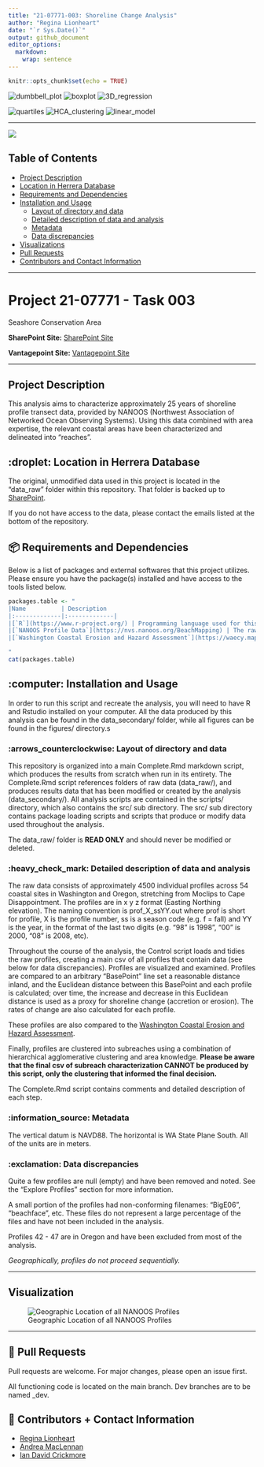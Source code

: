 ---
title: "21-07771-003: Shoreline Change Analysis"
author: "Regina Lionheart"
date: "`r Sys.Date()`"
output: github_document
editor_options: 
  markdown: 
    wrap: sentence
---

```{r setup, include=FALSE}
knitr::opts_chunk$set(echo = TRUE)
```

![dumbbell_plot](https://img.shields.io/badge/plot-dumbbell-%231D455C) ![boxplot](https://img.shields.io/badge/plot-boxplot-%231D455C) ![3D_regression](https://img.shields.io/badge/plot-3D%20regression-%231D455C)

![quartiles](https://img.shields.io/badge/stats-quartiles-%233ECDA3) ![HCA_clustering](https://img.shields.io/badge/stats-HCA%20clustering-%233ECDA3) ![linear_model](https://img.shields.io/badge/stats-linear%20model-%233ECDA3)

------------------------------------------------------------------------


![](images_output/Herrera_lockup_4c.png)

## Table of Contents

-   [Project Description](#Project-Description)
-   [Location in Herrera Database](#Location-in-Herrera-Database)\
-   [Requirements and Dependencies](#Requirements-and-Dependencies)
-   [Installation and Usage](#Installation-and-Usage)
    -   [Layout of directory and data](#Layout-of-directory-and-data)
    -   [Detailed description of data and analysis](#Detailed-description-of-data-and-analysis)
    -   [Metadata](#Metadata)
    -   [Data discrepancies](#Data-discrepancies)
-   [Visualizations](#Visualization)
-   [Pull Requests](#Pull-Requests)
-   [Contributors and Contact Information](#Contributors-and-Contact-Information)

------------------------------------------------------------------------

# Project 21-07771 - Task 003

Seashore Conservation Area

**SharePoint Site:** [SharePoint Site](https://herrerainc.sharepoint.com/teams/21-07771-002)

**Vantagepoint Site:** [Vantagepoint Site](https://herrerainc.deltekfirst.com/HerreraInc/app/#!ProjectView/view/0/0/21-07771-002/presentation)

------------------------------------------------------------------------

## Project Description {#project-description}

This analysis aims to characterize approximately 25 years of shoreline profile transect data, provided by NANOOS (Northwest Association of Networked Ocean Observing Systems).
Using this data combined with area expertise, the relevant coastal areas have been characterized and delineated into "reaches".

## :droplet: Location in Herrera Database {#location-in-herrera-database}

The original, unmodified data used in this project is located in the "data_raw" folder within this repository. That folder is backed up to [SharePoint](https://herrerainc.sharepoint.com/teams/21-07771-002-InternalDocs/Shared%20Documents/Forms/AllItems.aspx?FolderCTID=0x0120008C8FFE1D422C224DA4CA697C7E7BF5DF&id=%2Fteams%2F21%2D07771%2D002%2DInternalDocs%2FShared%20Documents%2FInternal%20Docs%2FProject%2DFiles%2FTask%203%20Synthesis%20Shoreline%2FShorelineSynthesis%5Fdata%5Fraw&viewid=91d991bd%2De61d%2D4a39%2Dae3a%2Dac3ba8123673).

If you do not have access to the data, please contact the emails listed at the bottom of the repository.

## 📦 Requirements and Dependencies {#requirements-and-dependencies}

Below is a list of packages and external softwares that this project utilizes.
Please ensure you have the package(s) installed and have access to the tools listed below.

```{r packages, echo=FALSE, message=FALSE, warnings=FALSE, results='asis'}
packages.table <- "
|Name          | Description           
|:-------------|:-------------|
|[`R`](https://www.r-project.org/) | Programming language used for this project. |
|[`NANOOS Profile Data`](https://nvs.nanoos.org/BeachMapping) | The raw data for analysis. If you do not have access to this data, please contact the owners of this repository.|
|[`Washington Coastal Erosion and Hazard Assessment`](https://waecy.maps.arcgis.com/apps/View/index.html?appid=389d0a3ce642485db912d4a416a56e25) | A second database used to compare the accuracy of NANOOS data.|

"
cat(packages.table)
```

## :computer: Installation and Usage {#installation-and-usage}

In order to run this script and recreate the analysis, you will need to have R and Rstudio installed on your computer.
All the data produced by this analysis can be found in the data_secondary/ folder, while all figures can be found in the figures/ directory.s

### :arrows_counterclockwise: Layout of directory and data

This repository is organized into a main Complete.Rmd markdown script, which produces the results from scratch when run in its entirety.
The Complete.Rmd script references folders of raw data (data_raw/), and produces results data that has been modified or created by the analysis (data_secondary/).
All analysis scripts are contained in the scripts/ directory, which also contains the src/ sub directory.
The src/ sub directory contains package loading scripts and scripts that produce or modify data used throughout the analysis.

The data_raw/ folder is **READ ONLY** and should never be modified or deleted.

### :heavy_check_mark: Detailed description of data and analysis

The raw data consists of approximately 4500 individual profiles across 54 coastal sites in Washington and Oregon, stretching from Moclips to Cape Disappointment.
The profiles are in x y z format (Easting Northing elevation).
The naming convention is prof_X_ssYY.out where prof is short for profile, X is the profile number, ss is a season code (e.g. f = fall) and YY is the year, in the format of the last two digits (e.g. "98" is 1998", "00" is 2000, "08" is 2008, etc).

Throughout the course of the analysis, the Control script loads and tidies the raw profiles, creating a main csv of all profiles that contain data (see below for data discrepancies).
Profiles are visualized and examined.
Profiles are compared to an arbitrary "BasePoint" line set a reasonable distance inland, and the Euclidean distance between this BasePoint and each profile is calculated; over time, the increase and decrease in this Euclidean distance is used as a proxy for shoreline change (accretion or erosion).
The rates of change are also calculated for each profile.

These profiles are also compared to the [Washington Coastal Erosion and Hazard Assessment](https://waecy.maps.arcgis.com/apps/View/index.html?appid=389d0a3ce642485db912d4a416a56e25).

Finally, profiles are clustered into subreaches using a combination of hierarchical agglomerative clustering and area knowledge.
**Please be aware that the final csv of subreach characterization CANNOT be produced by this script, only the clustering that informed the final decision.**

The Complete.Rmd script contains comments and detailed description of each step.

### :information_source: Metadata {#metadata}

The vertical datum is NAVD88.
The horizontal is WA State Plane South.
All of the units are in meters.

### :exclamation: Data discrepancies {#data-discrepancies}

Quite a few profiles are null (empty) and have been removed and noted.
See the "Explore Profiles" section for more information.

A small portion of the profiles had non-conforming filenames: "BigE06", "beachface", etc.
These files do not represent a large percentage of the files and have not been included in the analysis.

Profiles 42 - 47 are in Oregon and have been excluded from most of the analysis.

*Geographically, profiles do not proceed sequentially.*

------------------------------------------------------------------------

## Visualization {#visualization}

![Geographic Location of all NANOOS Profiles](images_output/Fig1_ShorelineTransects1024_1.png)

------------------------------------------------------------------------

## 🔧 Pull Requests {#pull-requests}

Pull requests are welcome.
For major changes, please open an issue first.

All functioning code is located on the main branch.
Dev branches are to be named <specific_issue_description>\_dev.

## 💬 Contributors + Contact Information

-   [Regina Lionheart](https://github.com/R-Lionheart)
-   [Andrea MacLennan](https://www.herrerainc.com/team-member/andrea-maclennan/)
-   [Ian David Crickmore](https://www.herrerainc.com/team-member/ian-david-crickmore/)
